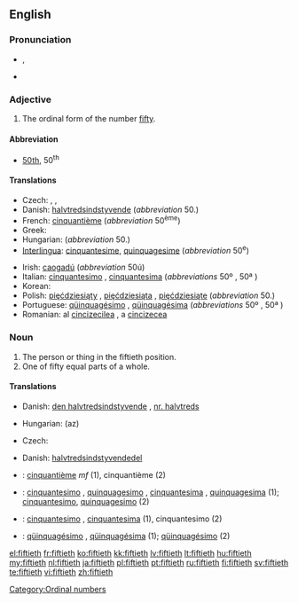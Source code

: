==English==

===Pronunciation===
* {{IPA|/ˈfɪftiəθ/}}, {{SAMPA|/"fIfti@T/}}
* {{hyphenation|fif|ti|eth}}

===Adjective===
{{en-adj|-}}

# The ordinal form of the number [[fifty]].

====Abbreviation====
* [[50th]], 50<sup>th</sup>

====Translations====
{{trans-top|the ordinal form of the number fifty}}
* Czech: {{t|cs|padesátý|m}},  {{t|cs|padesátá|f}},  {{t|cs|padesáté|n}}
* Danish: [[halvtredsindstyvende]] (''abbreviation'' 50.)
* French: [[cinquantième]] (''abbreviation'' 50<sup>ème</sup>)
* Greek: {{t|el|πεντηκοστός|tr=pentikostos}}
* Hungarian: {{t+|hu|ötvenedik}} (''abbreviation'' 50.)
* [[Interlingua]]: [[cinquantesime]], [[quinquagesime]] (''abbreviation'' 50<sup>e</sup>)
{{trans-mid}}
* Irish: [[caogadú]] (''abbreviation'' 50ú)
* Italian: [[cinquantesimo]] {{m}}, [[cinquantesima]] {{f}} (''abbreviations'' 50º {{m}}, 50ª {{f}})
* Korean: {{t|ko|쉰째|tr=swinjjae |sc=Kore}}
* Polish: [[pięćdziesiąty]] {{m}}, [[pięćdziesiąta]] {{f}}, [[pięćdziesiąte]] {{n}} (''abbreviation'' 50.)
* Portuguese: [[qüinquagésimo]] {{m}}, [[qüinquagésima]] {{f}} (''abbreviations'' 50º {{m}}, 50ª {{f}})
* Romanian: al [[cincizecilea]] {{m}}, a [[cincizecea]] {{f}}
{{trans-bottom}}

===Noun===
{{en-noun}}

# The person or thing in the fiftieth position.
# One of fifty equal parts of a whole.

====Translations====
{{trans-top|the person or thing in the fiftieth position}}
* Danish: [[den halvtredsindstyvende]] {{c}}, [[nr. halvtreds]] {{c}}
{{trans-mid}}
* Hungarian: (az) {{t+|hu|ötvenedik}}
{{trans-bottom}}

{{trans-top|one of fifty equal parts of a whole}}
* Czech: {{t|cs|padesátina|f}}
{{trans-mid}}
* Danish: [[halvtredsindstyvendedel]] {{c}}
{{trans-bottom}}

{{checktrans-top}}
* {{ttbc|French}}: [[cinquantième]]  ''mf'' (1), cinquantième {{m}} (2)
* {{ttbc|Interlingua}}: [[cinquantesimo]] {{m}}, [[quinquagesimo]] {{m}}, [[cinquantesima]] {{f}}, [[quinquagesima]] {{f}} (1); [[cinquantesimo]], [[quinquagesimo]] (2)
{{checktrans-mid}}
* {{ttbc|Italian}}: [[cinquantesimo]] {{m}}, [[cinquantesima]] {{f}} (1), cinquantesimo {{m}} (2)
* {{ttbc|Portuguese}}: [[qüinquagésimo]] {{m}}, [[qüinquagésima]] {{f}} (1); [[qüinquagésimo]] {{m}} (2)
{{checktrans-bottom}}

[[Category:Ordinal numbers]]

[[el:fiftieth]]
[[fr:fiftieth]]
[[ko:fiftieth]]
[[kk:fiftieth]]
[[lv:fiftieth]]
[[lt:fiftieth]]
[[hu:fiftieth]]
[[my:fiftieth]]
[[nl:fiftieth]]
[[ja:fiftieth]]
[[pl:fiftieth]]
[[pt:fiftieth]]
[[ru:fiftieth]]
[[fi:fiftieth]]
[[sv:fiftieth]]
[[te:fiftieth]]
[[vi:fiftieth]]
[[zh:fiftieth]]
